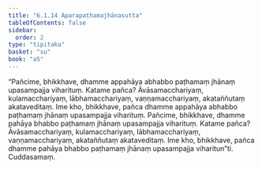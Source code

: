 ```yaml
---
title: "6.1.14 Aparapaṭhamajhānasutta"
tableOfContents: false
sidebar:
  order: 2
type: "tipitaka"
basket: "su"
book: "a5"
---
```



<DynamicBreadcrumb />

<Division number="264" book="a5" bookNo="16" page="240">

<Paragraph number="1367" book="a5">
“Pañcime, bhikkhave, dhamme appahāya abhabbo paṭhamaṃ jhānaṃ upasampajja viharituṃ. Katame pañca? Āvāsamacchariyaṃ, kulamacchariyaṃ, lābhamacchariyaṃ, vaṇṇamacchariyaṃ, akataññutaṃ akataveditaṃ. Ime kho, bhikkhave, pañca dhamme appahāya abhabbo paṭhamaṃ jhānaṃ upasampajja viharituṃ.
</Paragraph>

<Paragraph number="1368" book="a5">
Pañcime, bhikkhave, dhamme pahāya bhabbo paṭhamaṃ jhānaṃ upasampajja viharituṃ. Katame pañca? Āvāsamacchariyaṃ, kulamacchariyaṃ, lābhamacchariyaṃ, vaṇṇamacchariyaṃ, akataññutaṃ akataveditaṃ. Ime kho, bhikkhave, pañca dhamme pahāya bhabbo paṭhamaṃ jhānaṃ upasampajja viharitun”ti.

</Paragraph>
</Division>

<Paragraph number="1369" type="center" book="a5">
Cuddasamaṃ.
</Paragraph>